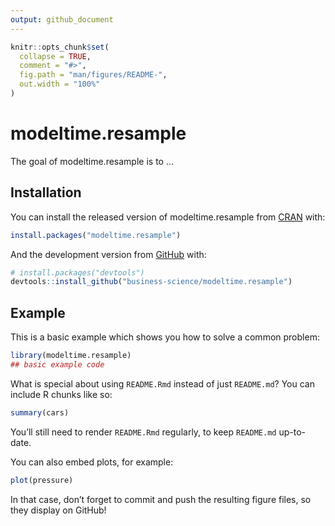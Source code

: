 ```yaml
---
output: github_document
---
```


<!-- README.md is generated from README.Rmd. Please edit that file -->

```r
knitr::opts_chunk$set(
  collapse = TRUE,
  comment = "#>",
  fig.path = "man/figures/README-",
  out.width = "100%"
)
```

# modeltime.resample

<!-- badges: start -->
<!-- badges: end -->

The goal of modeltime.resample is to ...

## Installation

You can install the released version of modeltime.resample from [CRAN](https://CRAN.R-project.org) with:

``` r
install.packages("modeltime.resample")
```

And the development version from [GitHub](https://github.com/) with:

``` r
# install.packages("devtools")
devtools::install_github("business-science/modeltime.resample")
```
## Example

This is a basic example which shows you how to solve a common problem:

```r
library(modeltime.resample)
## basic example code
```

What is special about using `README.Rmd` instead of just `README.md`? You can include R chunks like so:

```r
summary(cars)
```

You'll still need to render `README.Rmd` regularly, to keep `README.md` up-to-date.

You can also embed plots, for example:

```r
plot(pressure)
```

In that case, don't forget to commit and push the resulting figure files, so they display on GitHub!
